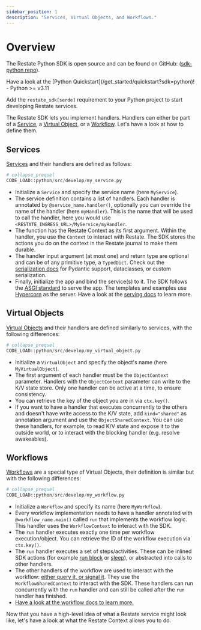 ```yaml
---
sidebar_position: 1
description: "Services, Virtual Objects, and Workflows."
---
```



# Overview

The Restate Python SDK is open source and can be found on GitHub: ([sdk-python repo](https://github.com/restatedev/sdk-python)).

<Admonition type="tip" icon="🚀" title="Set up your project in seconds">
Have a look at the [Python Quickstart](/get_started/quickstart?sdk=python)!
</Admonition>

<Admonition type="note" title="Prerequisites">
    - Python >= v3.11
</Admonition>

Add the `restate_sdk[serde]` requirement to your Python project to start developing Restate services.

The Restate SDK lets you implement handlers.
Handlers can either be part of a [Service](/concepts/services#services-1), a [Virtual Object](/concepts/services#virtual-objects), or a [Workflow](/concepts/services#workflows). Let's have a look at how to define them.

## Services

[Services](/concepts/services#services-1) and their handlers are defined as follows:

```python
# collapse_prequel
CODE_LOAD::python/src/develop/my_service.py
```

- Initialize a `Service` and specify the service name (here `MyService`).
- The service definition contains a list of handlers.
  Each handler is annotated by `@service_name.handler()`, optionally you can override the name of the handler (here `myHandler`).
  This is the name that will be used to call the handler, here you would use `<RESTATE_INGRESS_URL>/MyService/myHandler`.
- The function has the Restate Context as its first argument.
  Within the handler, you use the `Context` to interact with Restate.
  The SDK stores the actions you do on the context in the Restate journal to make them durable.
- The handler input argument (at most one) and return type are optional and can be of any primitive type, a `TypedDict`. Check out the [serialization docs](/develop/python/serialization) for Pydantic support, dataclasses, or custom serialization.
- Finally, initialize the app and bind the service(s) to it.
  The SDK follows the [ASGI standard](https://asgi.readthedocs.io/en/latest/introduction.html) to serve the app.
  The templates and examples use [Hypercorn](https://pypi.org/project/Hypercorn/) as the server.
  Have a look at the [serving docs](/develop/python/serving) to learn more.

## Virtual Objects

[Virtual Objects](/concepts/services#virtual-objects) and their handlers are defined similarly to services, with the following differences:

```python
# collapse_prequel
CODE_LOAD::python/src/develop/my_virtual_object.py
```

- Initialize a `VirtualObject` and specify the object's name (here `MyVirtualObject`).
- The first argument of each handler must be the `ObjectContext` parameter.
Handlers with the `ObjectContext` parameter can write to the K/V state store.
Only one handler can be active at a time, to ensure consistency.
- You can retrieve the key of the object you are in via `ctx.key()`.
- If you want to have a handler that executes concurrently to the others and doesn't have write access to the K/V state, add `kind="shared"` as annotation argument and use the `ObjectSharedContext`.
You can use these handlers, for example, to read K/V state and expose it to the outside world, or to interact with the blocking handler (e.g. resolve awakeables).

## Workflows

[Workflows](/concepts/services#workflows) are a special type of Virtual Objects, their definition is similar but with the following differences:

```python
# collapse_prequel
CODE_LOAD::python/src/develop/my_workflow.py
```

- Initialize a `Workflow` and specify its name (here `MyWorkflow`).
- Every workflow implementation needs to have a handler annotated with `@workflow_name.main()` called `run` that implements the workflow logic.
This handler uses the `WorkflowContext` to interact with the SDK.
- The `run` handler executes exactly one time per workflow execution/object. You can retrieve the ID of the workflow execution via `ctx.key()`.
- The `run` handler executes a set of steps/activities. These can be inlined SDK actions (for example [run block](/develop/python/journaling-results#journaled-actions) or [sleep](/develop/python/durable-timers)), or abstracted into calls to other handlers.
- The other handlers of the workflow are used to interact with the workflow: [either query it, or signal it](/develop/python/workflows#implementing-workflows).
They use the `WorkflowSharedContext` to interact with the SDK.
These handlers can run concurrently with the `run` handler and can still be called after the `run` handler has finished.
- [Have a look at the workflow docs to learn more.](/develop/python/workflows)


Now that you have a high-level idea of what a Restate service might look like, let's have a look at what the Restate Context allows you to do.
